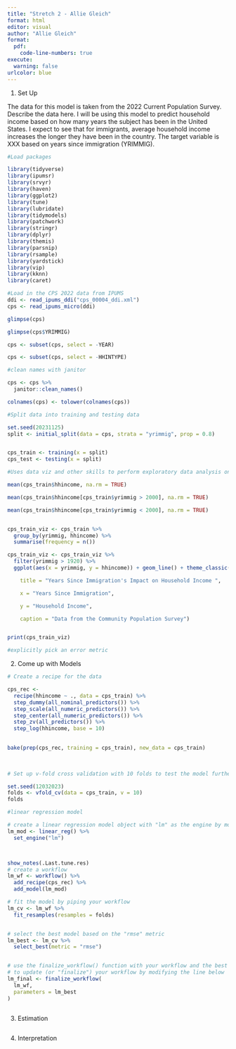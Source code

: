 ---
title: "Stretch 2 - Allie Gleich"
format: html
editor: visual
author: "Allie Gleich"
format: 
  pdf:
    code-line-numbers: true
execute: 
  warning: false
urlcolor: blue
---

1. Set Up

The data for this model is taken from the 2022 Current Population Survey. Describe the data here. I will be using this model to predict household income based on how many years the subject has been in the United States. I expect to see that for immigrants, average household income increases the longer they have been in the country. The target variable is XXX based on years since immigration (YRIMMIG).

```{r}
#Load packages

library(tidyverse)
library(ipumsr)
library(srvyr)
library(haven)
library(ggplot2)
library(tune)
library(lubridate)
library(tidymodels)
library(patchwork)
library(stringr)
library(dplyr)
library(themis)
library(parsnip)
library(rsample)
library(yardstick)
library(vip)
library(kknn)
library(caret)
```

```{r}
#Load in the CPS 2022 data from IPUMS
ddi <- read_ipums_ddi("cps_00004_ddi.xml")
cps <- read_ipums_micro(ddi)

glimpse(cps)

glimpse(cps$YRIMMIG)

cps <- subset(cps, select = -YEAR)

cps <- subset(cps, select = -HHINTYPE)

#clean names with janitor

cps <- cps %>%
  janitor::clean_names()

colnames(cps) <- tolower(colnames(cps))

```



```{r}
#Split data into training and testing data

set.seed(20231125)
split <- initial_split(data = cps, strata = "yrimmig", prop = 0.8)


cps_train <- training(x = split)
cps_test <- testing(x = split)
```



```{r}
#Uses data viz and other skills to perform exploratory data analysis on training data

mean(cps_train$hhincome, na.rm = TRUE)

mean(cps_train$hhincome[cps_train$yrimmig > 2000], na.rm = TRUE)

mean(cps_train$hhincome[cps_train$yrimmig < 2000], na.rm = TRUE)


cps_train_viz <- cps_train %>%
  group_by(yrimmig, hhincome) %>%
  summarise(frequency = n())

cps_train_viz <- cps_train_viz %>%
  filter(yrimmig > 1920) %>%
  ggplot(aes(x = yrimmig, y = hhincome)) + geom_line() + theme_classic() + labs(

    title = "Years Since Immigration's Impact on Household Income ",

    x = "Years Since Immigration",

    y = "Household Income",

    caption = "Data from the Community Population Survey")


print(cps_train_viz)
```

```{r}
#explicitly pick an error metric
```


2.  Come up with Models

```{r}
# Create a recipe for the data

cps_rec <- 
  recipe(hhincome ~ ., data = cps_train) %>%
  step_dummy(all_nominal_predictors()) %>% 
  step_scale(all_numeric_predictors()) %>%
  step_center(all_numeric_predictors()) %>%
  step_zv(all_predictors()) %>%
  step_log(hhincome, base = 10)
  

bake(prep(cps_rec, training = cps_train), new_data = cps_train)
     
     
```


```{r}
# Set up v-fold cross validation with 10 folds to test the model further down

set.seed(12032023)
folds <- vfold_cv(data = cps_train, v = 10)
folds

```


```{r}
#linear regression model

# create a linear regression model object with "lm" as the engine by modifying the line below
lm_mod <- linear_reg() %>%
  set_engine("lm")



show_notes(.Last.tune.res)
# create a workflow
lm_wf <- workflow() %>%
  add_recipe(cps_rec) %>%
  add_model(lm_mod) 

# fit the model by piping your workflow
lm_cv <- lm_wf %>%
  fit_resamples(resamples = folds)


# select the best model based on the "rmse" metric
lm_best <- lm_cv %>%
  select_best(metric = "rmse")


# use the finalize_workflow() function with your workflow and the best model 
# to update (or "finalize") your workflow by modifying the line below
lm_final <- finalize_workflow(
  lm_wf,
  parameters = lm_best
)

```

```{_train)}

```

3.  Estimation

```{r}

```

4.  Interpretation

```{r}

```
